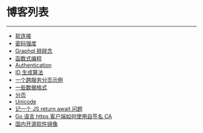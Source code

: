 
# 博客列表

---

- [软连接](/blogs/2022-12-06-soft-link)
- [密码强度](/blogs/2022-10-17-password-strength)
- [Graphql 碎碎念](/blogs/2022-09-19-graphql-gossip)
- [函数式编程](/blogs/2022-08-25-fp)
- [Authentication](/blogs/2022-08-22-authn)
- [ID 生成算法](/blogs/2022-08-18-id)
- [一个跨服务分页示例](/blogs/2022-08-02-pagination)
- [一些数据格式](/blogs/2022-08-01-data-format)
- [分页](/blogs/2022-07-27-pagination)
- [Unicode](/blogs/2022-06-25-unicode)
- [记一个 JS return await 问题](/blogs/2022-06-23-js-return-await)
- [Go 语言 https 客户端如何使用自签名 CA](/blogs/2022-06-06-go-http-client-use-self-siged-ca)
- [国内开源软件镜像](/blogs/2023-04-17-mirrors)
